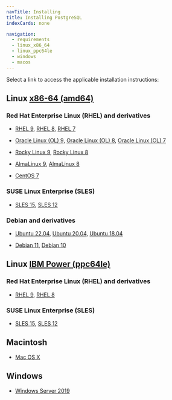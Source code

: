 ```yaml
---
navTitle: Installing
title: Installing PostgreSQL
indexCards: none

navigation:
  - requirements
  - linux_x86_64
  - linux_ppc64le
  - windows
  - macos
---
```


Select a link to access the applicable installation instructions:

## Linux [x86-64 (amd64)](linux_x86_64)

### Red Hat Enterprise Linux (RHEL) and derivatives

- [RHEL 9](linux_x86_64/postgresql_rhel_9), [RHEL 8](linux_x86_64/postgresql_rhel_8), [RHEL 7](linux_x86_64/postgresql_rhel_7)

- [Oracle Linux (OL) 9](linux_x86_64/postgresql_rhel_9), [Oracle Linux (OL) 8](linux_x86_64/postgresql_rhel_8), [Oracle Linux (OL) 7](linux_x86_64/postgresql_rhel_7)

- [Rocky Linux 9](linux_x86_64/postgresql_other_linux_9), [Rocky Linux 8](linux_x86_64/postgresql_other_linux_8)

- [AlmaLinux 9](linux_x86_64/postgresql_other_linux_9), [AlmaLinux 8](linux_x86_64/postgresql_other_linux_8)

- [CentOS 7](linux_x86_64/postgresql_centos_7)

### SUSE Linux Enterprise (SLES)

- [SLES 15](linux_x86_64/postgresql_sles_15), [SLES 12](linux_x86_64/postgresql_sles_12)

### Debian and derivatives

- [Ubuntu 22.04](linux_x86_64/postgresql_ubuntu_22), [Ubuntu 20.04](linux_x86_64/postgresql_ubuntu_20), [Ubuntu 18.04](linux_x86_64/postgresql_ubuntu_18)

- [Debian 11](linux_x86_64/postgresql_debian_11), [Debian 10](linux_x86_64/postgresql_debian_10)

## Linux [IBM Power (ppc64le)](linux_ppc64le)

### Red Hat Enterprise Linux (RHEL) and derivatives

- [RHEL 9](linux_ppc64le/postgresql_rhel_9), [RHEL 8](linux_ppc64le/postgresql_rhel_8)

### SUSE Linux Enterprise (SLES)

- [SLES 15](linux_ppc64le/postgresql_sles_15), [SLES 12](linux_ppc64le/postgresql_sles_12)

## Macintosh

- [Mac OS X](macos)

## Windows

- [Windows Server 2019](windows)
